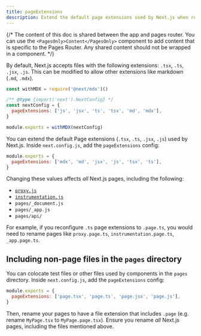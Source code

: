 ```yaml
---
title: pageExtensions
description: Extend the default page extensions used by Next.js when resolving pages in the Pages Router.
---
```


{/* The content of this doc is shared between the app and pages router. You can use the `<PagesOnly>Content</PagesOnly>` component to add content that is specific to the Pages Router. Any shared content should not be wrapped in a component. */}

<AppOnly>

By default, Next.js accepts files with the following extensions: `.tsx`, `.ts`, `.jsx`, `.js`. This can be modified to allow other extensions like markdown (`.md`, `.mdx`).

```js filename="next.config.js"
const withMDX = require('@next/mdx')()

/** @type {import('next').NextConfig} */
const nextConfig = {
  pageExtensions: ['js', 'jsx', 'ts', 'tsx', 'md', 'mdx'],
}

module.exports = withMDX(nextConfig)
```

</AppOnly>

<PagesOnly>

You can extend the default Page extensions (`.tsx`, `.ts`, `.jsx`, `.js`) used by Next.js. Inside `next.config.js`, add the `pageExtensions` config:

```js filename="next.config.js"
module.exports = {
  pageExtensions: ['mdx', 'md', 'jsx', 'js', 'tsx', 'ts'],
}
```

Changing these values affects _all_ Next.js pages, including the following:

- [`proxy.js`](/docs/pages/api-reference/file-conventions/proxy)
- [`instrumentation.js`](/docs/pages/guides/instrumentation)
- `pages/_document.js`
- `pages/_app.js`
- `pages/api/`

For example, if you reconfigure `.ts` page extensions to `.page.ts`, you would need to rename pages like `proxy.page.ts`, `instrumentation.page.ts`, `_app.page.ts`.

## Including non-page files in the `pages` directory

You can colocate test files or other files used by components in the `pages` directory. Inside `next.config.js`, add the `pageExtensions` config:

```js filename="next.config.js"
module.exports = {
  pageExtensions: ['page.tsx', 'page.ts', 'page.jsx', 'page.js'],
}
```

Then, rename your pages to have a file extension that includes `.page` (e.g. rename `MyPage.tsx` to `MyPage.page.tsx`). Ensure you rename _all_ Next.js pages, including the files mentioned above.

</PagesOnly>
